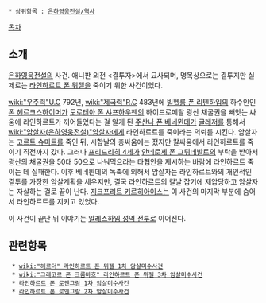  * 상위항목 : [[은하영웅전설/역사]]

[[목차]]

== 소개 ==
[[은하영웅전설]]의 사건. 애니판 외전 <결투자>에서 묘사되며, 명목상으로는 결투지만 실제로는 [[라인하르트 폰 뮈젤]]을 죽이기 위한 사건이었다.

[[wiki:"우주력"U.C]] 792년, [[wiki:"제국력"R.C]] 483년에 [[빌헬름 폰 리텐하임]]의 하수인인 [[폰 헤르크스하이머]]가 [[도로테아 폰 샤프하우젠]]의 하이드로메탈 광산 채굴권을 빼앗는 싸움에 라인하르트가 끼어들었다는 걸 알게 된 [[주산나 폰 베네뮌데]]가 [[글레저]]를 통해서 [[wiki:"암살자(은하영웅전설)"암살자]]에게 라인하르트를 죽이라는 의뢰를 시킨다.
암살자는 [[고르트 슈미트]]를 죽인 뒤, 시합날의 총싸움에는 졌지만 칼싸움에서 라인하르트를 죽이기 직전까지 갔다. 그러나 [[프리드리히 4세]]가 [[안네로제 폰 그뤼네발트]]의 부탁을 받아서 광산의 채굴권을 50대 50으로 나눠먹으라는 타협안을 제시하는 바람에 라인하르트 죽이는 데 실패한다.
이후 베네뮌데의 독촉에 의해서 암살자는 라인하르트와의 개인적인 결투를 가장한 암살계획을 세우지만, 결국 라인하르트의 칼날 잡기에 제압당하고 암살자는 자살하는 걸로 끝이 난다.
[[지크프리트 키르히아이스]]는 이 사건의 마지막 부분에 숨어서 라인하르트를 지키고 있었다.

이 사건이 끝난 뒤 이야기는 [[알레스하임 성역 전투]]로 이어진다.

== 관련항목 == 
  * [[wiki:"헤르더" 라인하르트 폰 뮈젤 1차 암살미수사건]]
  * [[wiki:"그레고르 폰 크룸바흐" 라인하르트 폰 뮈젤 3차 암살미수사건]]
  * [[라인하르트 폰 로엔그람 1차 암살미수사건]]
  * [[라인하르트 폰 로엔그람 2차 암살미수사건]] 
